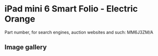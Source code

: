 # iPad mini 6 Smart Folio - Electric Orange

Part number, for search engines, auction websites and such: MM6J3ZM/A

## Image gallery

<div style={{ width: "768px" }}>
  <GalleryComponent
    images={[
      {
        original: "/everysource/MM6J3",
        thumbnail: "/everypreview/MM6J3",
      },
      {
        original: "/everysource/MM6J3_AV1",
        thumbnail: "/everypreview/MM6J3_AV1",
      },
      {
        original: "/everysource/MM6J3_AV2",
        thumbnail: "/everypreview/MM6J3_AV2",
      },
      {
        original: "/everysource/MM6J3_AV3",
        thumbnail: "/everypreview/MM6J3_AV3",
      },
      {
        original: "/everysource/MM6J3_AV4",
        thumbnail: "/everypreview/MM6J3_AV4",
      }
    ]}
  />
</div>